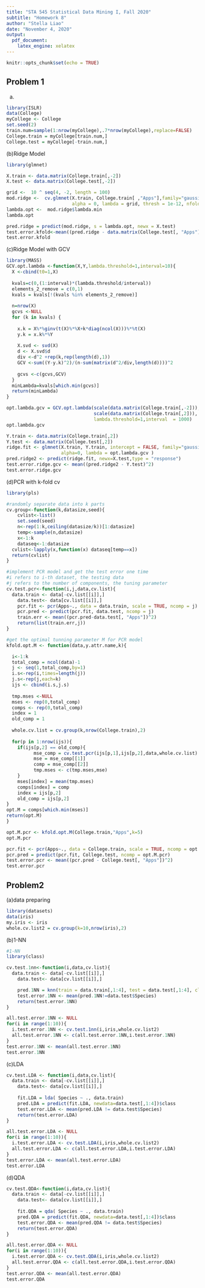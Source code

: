 ```yaml
---
title: "STA 545 Statistical Data Mining I, Fall 2020"
subtitle: "Homework 8"
author: "Stella Liao"
date: "November 4, 2020"
output:
  pdf_document: 
    latex_engine: xelatex
---
```


```r
knitr::opts_chunk$set(echo = TRUE)
```

## Problem 1
(a)
```r
library(ISLR)
data(College)
myCollege <- College
set.seed(2)
train.num=sample(1:nrow(myCollege),.7*nrow(myCollege),replace=FALSE)
College.train = myCollege[train.num,]
College.test = myCollege[-train.num,]
```

(b)Ridge Model
```r
library(glmnet)

X.train <- data.matrix(College.train[,-2])
X.test <- data.matrix(College.test[,-2])

grid <-  10 ^ seq(4, -2, length = 100)
mod.ridge <-  cv.glmnet(X.train, College.train[ ,"Apps"],family="gaussian",
                        alpha = 0, lambda = grid, thresh = 1e-12, nfolds = 5)
lambda.opt <-  mod.ridge$lambda.min
lambda.opt

pred.ridge = predict(mod.ridge, s = lambda.opt, newx = X.test)
test.error.kfold<-mean((pred.ridge - data.matrix(College.test[, "Apps"]))^2)
test.error.kfold
```
(c)Ridge Model with GCV
```r
library(MASS)
GCV.opt.lambda <-function(X,Y,lambda.threshold=1,interval=10){
  X <-cbind(t0=1,X)
  
  kvals=c(0,(1:interval)*(lambda.threshold/interval))
  elements_2_remove = c(0,1)
  kvals = kvals[!(kvals %in% elements_2_remove)]
  
  n=nrow(X)
  gcvs <-NULL
  for (k in kvals) {
    
    x.k = X%*%ginv(t(X)%*%X+k*diag(ncol(X)))%*%t(X)
    y.k = x.k%*%Y
    
    X.svd <- svd(X)
    d <- X.svd$d
    div <-d^2 +rep(k,rep(length(d),1))
    GCV <-sum((Y-y.k)^2)/(n-sum(matrix(d^2/div,length(d))))^2
    
    gcvs <-c(gcvs,GCV)
  }
  minLambda=kvals[which.min(gcvs)]
  return(minLambda)
}

opt.lambda.gcv = GCV.opt.lambda(scale(data.matrix(College.train[,-2])),
                                scale(data.matrix(College.train[,2])),
                                lambda.threshold=1,interval  = 1000)
opt.lambda.gcv

Y.train <- data.matrix(College.train[,2])
Y.test <- data.matrix(College.test[,2])
ridge.fit <- glmnet(X.train, Y.train, intercept = FALSE, family="gaussian",
                    alpha=0, lambda = opt.lambda.gcv )
pred.ridge2 <- predict(ridge.fit, newx=X.test,type = "response")
test.error.ridge.gcv <- mean((pred.ridge2 - Y.test)^2)
test.error.ridge.gcv
```

(d)PCR with k-fold cv
```r
library(pls)

#randomly separate data into k parts
cv.group<-function(k,datasize,seed){
	cvlist<-list()
	set.seed(seed)
	n<-rep(1:k,ceiling(datasize/k))[1:datasize]
	temp<-sample(n,datasize)
	x<-1:k
	dataseq<-1:datasize
  cvlist<-lapply(x,function(x) dataseq[temp==x])  
  return(cvlist)
}

#implement PCR model and get the test error one time
#i refers to i-th dataset, the testing data
#j refers to the number of components, the tuning parameter
cv.test.pcr<-function(i,j,data,cv.list){
  data.train <- data[-cv.list[[i]],]
	data.test<- data[cv.list[[i]],]
	pcr.fit <- pcr(Apps~., data = data.train, scale = TRUE, ncomp = j)
	pcr.pred <- predict(pcr.fit, data.test, ncomp = j)
	train.err <- mean((pcr.pred-data.test[, "Apps"])^2)
	return(list(train.err,j))
}

#get the optimal tunning parameter M for PCR model
kfold.opt.M <- function(data,y.attr.name,k){

  i<-1:k
  total_comp = ncol(data)-1
  j <- seq(1,total_comp,by=1)
  i.s<-rep(i,times=length(j))
  j.s<-rep(j,each=k)		
  ijs <- cbind(i.s,j.s)	
  
  tmp.mses <-NULL
  mses <- rep(0,total_comp)
  comps <- rep(0,total_comp)
  index = 1
  old_comp = 1
  
  whole.cv.list = cv.group(k,nrow(College.train),2)
  
  for(p in 1:nrow(ijs)){
    if(ijs[p,2] == old_comp){
          mse_comp = cv.test.pcr(ijs[p,1],ijs[p,2],data,whole.cv.list)
          mse = mse_comp[[1]]
          comp = mse_comp[[2]]
          tmp.mses <- c(tmp.mses,mse)
    }
    mses[index] = mean(tmp.mses)
    comps[index] = comp
    index = ijs[p,2]
    old_comp = ijs[p,2]
}
opt.M = comps[which.min(mses)]
return(opt.M)
}

opt.M.pcr <- kfold.opt.M(College.train,"Apps",k=5)
opt.M.pcr

pcr.fit <- pcr(Apps~., data = College.train, scale = TRUE, ncomp = opt.M.pcr)
pcr.pred = predict(pcr.fit, College.test, ncomp = opt.M.pcr)
test.error.pcr <- mean((pcr.pred - College.test[, "Apps"])^2)
test.error.pcr 
```

## Problem2

(a)data preparing
```r
library(datasets)
data(iris)
my.iris <- iris
whole.cv.list2 = cv.group(k=10,nrow(iris),2)
```

(b)1-NN
```r
#1-NN
library(class)

cv.test.1nn<-function(i,data,cv.list){
  data.train <- data[-cv.list[[i]],]
	data.test<- data[cv.list[[i]],]

	pred.1NN = knn(train = data.train[,1:4], test = data.test[,1:4], cl = data.train$Species, k=1)
	test.error.1NN <- mean(pred.1NN!=data.test$Species)
	return(test.error.1NN)
}

all.test.error.1NN <- NULL
for(i in range(1:10)){
  i.test.error.1NN <- cv.test.1nn(i,iris,whole.cv.list2)
  all.test.error.1NN <- c(all.test.error.1NN,i.test.error.1NN)
}
test.error.1NN <- mean(all.test.error.1NN)
test.error.1NN
```

(c)LDA
```r
cv.test.LDA <- function(i,data,cv.list){
  data.train <- data[-cv.list[[i]],]
	data.test<- data[cv.list[[i]],]
	
	fit.LDA = lda( Species ~ ., data.train)
	pred.LDA = predict(fit.LDA, newdata=data.test[,1:4])$class
	test.error.LDA <- mean(pred.LDA != data.test$Species)
	return(test.error.LDA)
}

all.test.error.LDA <- NULL
for(i in range(1:10)){
  i.test.error.LDA <- cv.test.LDA(i,iris,whole.cv.list2)
  all.test.error.LDA <- c(all.test.error.LDA,i.test.error.LDA)
}
test.error.LDA <- mean(all.test.error.LDA)
test.error.LDA
```

(d)QDA
```r
cv.test.QDA<-function(i,data,cv.list){
  data.train <- data[-cv.list[[i]],]
	data.test<- data[cv.list[[i]],]
	
	fit.QDA = qda( Species ~ ., data.train)
	pred.QDA = predict(fit.QDA, newdata=data.test[,1:4])$class
	test.error.QDA <- mean(pred.QDA != data.test$Species)
	return(test.error.QDA)
}

all.test.error.QDA <- NULL
for(i in range(1:10)){
  i.test.error.QDA <- cv.test.QDA(i,iris,whole.cv.list2)
  all.test.error.QDA <- c(all.test.error.QDA,i.test.error.QDA)
}
test.error.QDA <- mean(all.test.error.QDA)
test.error.QDA
```
